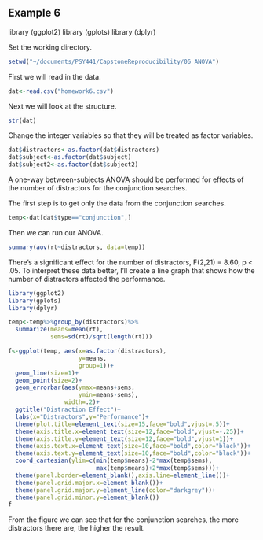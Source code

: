 ## Example 6
library (ggplot2)
library (gplots)
library (dplyr)

<!--
Set the working directory.
No Rchunk is needed to accomplish this.
-->
Set the working directory.
```r
setwd("~/documents/PSY441/CapstoneReproducibility/06 ANOVA")
```
<!--
Read in the homework6.csv data. For each of the following steps you
should preface your R commands with some plain English explanation.
The fabricated data are supposed to approximate how people perform
in different types of visual searches. Specifically, we're 
comparing performance in feature searches (e.g. looking for a red
X among green Xs) and conjunction searches (e.g. looking for a red
X among green Xs and red Os). We're also looking at how the number
of distractors within the search display effect our data.
-->
First we will read in the data. 
```r
dat<-read.csv("homework6.csv")
```


<!--
Check the structure of the data and change any variables that should
be factor variables into factor variables
-->
Next we will look at the structure. 
```r
str(dat)
```
Change the integer variables so that they will be treated as factor variables. 
```r
dat$distractors<-as.factor(dat$distractors)
dat$subject<-as.factor(dat$subject)
dat$subject2<-as.factor(dat$subject2)
```

<!--
Perform a one-way between-subjects ANOVA examining for effects of 
the the number of distractors for the conjunction searches only.
Also create a line graph to help you interpret the results of your
analysis.
-->
A one-way between-subjects ANOVA should be performed for effects of the number of distractors for the conjunction searches. 

The first step is to get only the data from the conjunction searches.

```r
temp<-dat[dat$type=="conjunction",]
```

Then we can run our ANOVA.

```r
summary(aov(rt~distractors, data=temp))
```

There's a significant effect for the number of distractors, F(2,21) = 8.60, p < .05. To interpret these data better, I'll create a line graph that shows how the number of distractors affected the performance.

```r
library(ggplot2)
library(gplots)
library(dplyr)

temp<-temp%>%group_by(distractors)%>%
  summarize(means=mean(rt),
            sems=sd(rt)/sqrt(length(rt)))

f<-ggplot(temp, aes(x=as.factor(distractors),
                    y=means,
                    group=1))+
  geom_line(size=1)+
  geom_point(size=2)+
  geom_errorbar(aes(ymax=means+sems,
                    ymin=means-sems),
                width=.2)+
  ggtitle("Distraction Effect")+
  labs(x="Distractors",y="Performance")+
  theme(plot.title=element_text(size=15,face="bold",vjust=.5))+
  theme(axis.title.x=element_text(size=12,face="bold",vjust=-.25))+
  theme(axis.title.y=element_text(size=12,face="bold",vjust=1))+
  theme(axis.text.x=element_text(size=10,face="bold",color="black"))+
  theme(axis.text.y=element_text(size=10,face="bold",color="black"))+
  coord_cartesian(ylim=c(min(temp$means)-2*max(temp$sems),
                         max(temp$means)+2*max(temp$sems)))+
  theme(panel.border=element_blank(),axis.line=element_line())+
  theme(panel.grid.major.x=element_blank())+
  theme(panel.grid.major.y=element_line(color="darkgrey"))+
  theme(panel.grid.minor.y=element_blank())
f
```

From the figure we can see that for the conjunction searches, the more distractors there are, the higher the result. 

<!--
Perform a one-way within subjects ANOVA on the same data you analyzed
earlier. Tip: use subject as the subjects variable for this analysis.
-->



<!--
Perform a between-subjects ANOVA examining for the effects of and
interactions between the number of distractors and the search type.
Make sure to interpret your results.
-->

<!--
Create a line graph and a grouped bar graph to help us interpret
the results of the previous analyses. Include error bars in your
figures.
-->

<!--
Interpret the statistical results in light of the figures.
-->


<!--
Perform a within-subjects two-way ANOVA examining for the effects
of and interactions between number of distractors and search type.
Tip: use subject as the subject's variable for this analysis.
Interpret the results of the analysis based on the statistical
results and your earlier figures.
-->



<!--
Finally conduct and interpret the results of a mixed ANOVA in which
number of distractors varies within subjects and the type of search
varies between subjects. Make sure to interpret your results. Tip:
use subject2 as your subject's variable for this analysis.
-->
